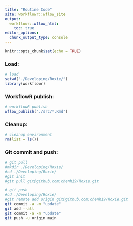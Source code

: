 ```yaml
---
title: "Routine Code"
site: workflowr::wflow_site
output:
  workflowr::wflow_html:
    toc: true
editor_options:
  chunk_output_type: console
---
```


```r
knitr::opts_chunk$set(echo = TRUE)
```


### Load:

```r
# load
setwd("./Developing/Roxie/")
library(workflowr)
```

### WorkflowR publish:

```r
# workflowR publish
wflow_publish("./src/*.Rmd")
```

### Cleanup:

```r
# cleanup environment
rm(list = ls())
```

### Git commit and push:

```bash
# git pull
#mkdir ./Developing/Roxie/
#cd ./Developing/Roxie/
#git init
#git pull git@github.com:chenh19/Roxie.git

# git push
#cd ./Developing/Roxie/
#git remote add origin git@github.com:chenh19/Roxie.git
git commit -a -m "update"
git add --all
git commit -a -m "update"
git push -u origin main
```
